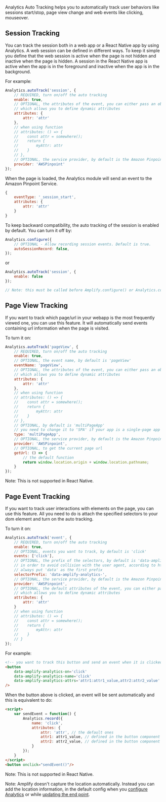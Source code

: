 Analytics Auto Tracking helps you to automatically track user behaviors like sessions start/stop, page view change and web events like clicking, mouseover.

## Session Tracking

You can track the session both in a web app or a React Native app by using Analytics. A web session can be defined in different ways. To keep it simple you define that the web session is active when the page is not hidden and inactive when the page is hidden. 
A session in the React Native app is active when the app is in the foreground and inactive when the app is in the background.

For example: 
```javascript
Analytics.autoTrack('session', {
    // REQUIRED, turn on/off the auto tracking
    enable: true,
    // OPTIONAL, the attributes of the event, you can either pass an object or a function 
    // which allows you to define dynamic attributes
    attributes: {
        attr: 'attr'
    },
    // when using function
    // attributes: () => {
    //    const attr = somewhere();
    //    return {
    //        myAttr: attr
    //    }
    // },
    // OPTIONAL, the service provider, by default is the Amazon Pinpoint
    provider: 'AWSPinpoint'
});
```

When the page is loaded, the Analytics module will send an event to the Amazon Pinpoint Service.
```javascript
{ 
    eventType: '_session_start', 
    attributes: { 
        attr: 'attr' 
    }
}
```

To keep backward compatibility, the auto tracking of the session is enabled by default. You can turn it off by:
```javascript
Analytics.configure({
    // OPTIONAL - Allow recording session events. Default is true.
    autoSessionRecord: false,
});
```
or 
```javascript
Analytics.autoTrack('session', {
    enable: false
});

// Note: this must be called before Amplify.configure() or Analytics.configure() to cancel the session_start event
```

## Page View Tracking

If you want to track which page/url in your webapp is the most frequently viewed one, you can use this feature. It will automatically send events containing url information when the page is visited.

To turn it on:
```javascript
Analytics.autoTrack('pageView', {
    // REQUIRED, turn on/off the auto tracking
    enable: true,
    // OPTIONAL, the event name, by default is 'pageView'
    eventName: 'pageView',
    // OPTIONAL, the attributes of the event, you can either pass an object or a function 
    // which allows you to define dynamic attributes
    attributes: {
        attr: 'attr'
    },
    // when using function
    // attributes: () => {
    //    const attr = somewhere();
    //    return {
    //        myAttr: attr
    //    }
    // },
    // OPTIONAL, by default is 'multiPageApp'
    // you need to change it to 'SPA' if your app is a single-page app like React
    type: 'multiPageApp',
    // OPTIONAL, the service provider, by default is the Amazon Pinpoint
    provider: 'AWSPinpoint',
    // OPTIONAL, to get the current page url
    getUrl: () => {
        // the default function
        return window.location.origin + window.location.pathname;
    }
});
```
Note: This is not supported in React Native.

## Page Event Tracking

If you want to track user interactions with elements on the page, you can use this feature. All you need to do is attach the specified selectors to your dom element and turn on the auto tracking.

To turn it on:
```javascript
Analytics.autoTrack('event', {
    // REQUIRED, turn on/off the auto tracking
    enable: true,
    // OPTIONAL, events you want to track, by default is 'click'
    events: ['click'],
    // OPTIONAL, the prefix of the selectors, by default is 'data-amplify-analytics-'
    // in order to avoid collision with the user agent, according to https://www.w3schools.com/tags/att_global_data.asp
    // always put 'data' as the first prefix
    selectorPrefix: 'data-amplify-analytics-',
    // OPTIONAL, the service provider, by default is the Amazon Pinpoint
    provider: 'AWSPinpoint',
    // OPTIONAL, the default attributes of the event, you can either pass an object or a function 
    // which allows you to define dynamic attributes
    attributes: {
        attr: 'attr'
    }
    // when using function
    // attributes: () => {
    //    const attr = somewhere();
    //    return {
    //        myAttr: attr
    //    }
    // }
});
```

For example:
```html
<!-- you want to track this button and send an event when it is clicked -->
<button
    data-amplify-analytics-on='click'
    data-amplify-analytics-name='click'
    data-amplify-analytics-attrs='attr1:attr1_value,attr2:attr2_value'
/>
```
When the button above is clicked, an event will be sent automatically and this is equivalent to do:
```html
<script>
    var sendEvent = function() {
        Analytics.record({
            name: 'click',
            attributes: {
                attr: 'attr', // the default ones
                attr1: attr1_value, // defined in the button component
                attr2: attr2_value, // defined in the button component
            }
        });
    }
</script>
<button onclick="sendEvent()"/>
```
Note: This is not supported in React Native.

<Callout> 

Note: Amplify doesn't capture the location automatically. Instead you can add the location information, in the default config when you [configure Analytics](https://docs.amplify.aws/lib-v1/analytics/getting-started/q/platform/js#set-up-existing-analytics-backend) or while [updating the end point](https://docs.amplify.aws/lib-v1/analytics/getting-started/q/platform/js#update-endpoint).


</Callout>
